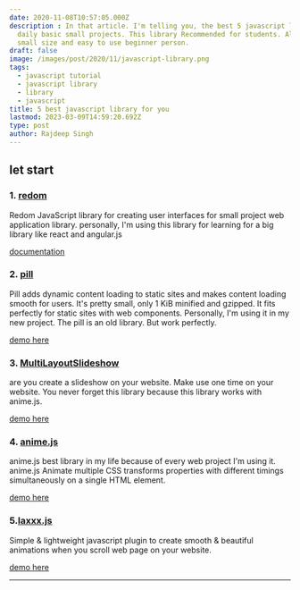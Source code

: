 ```yaml
---
date: 2020-11-08T10:57:05.000Z
description : In that article. I'm telling you, the best 5 javascript libraries for use
  daily basic small projects. This library Recommended for students. All Library
  small size and easy to use beginner person.
draft: false
image: /images/post/2020/11/javascript-library.png
tags:
  - javascript tutorial
  - javascript library
  - library
  - javascript
title: 5 best javascript library for you
lastmod: 2023-03-09T14:59:20.692Z
type: post
author: Rajdeep Singh
---
```

    
## let start

### 1. [redom](https://redom.js.org/)

Redom JavaScript library for creating user interfaces for small project web application library. personally, I'm using this library for learning for a big library like react and angular.js

[documentation](https://l.facebook.com/l.php?u=https%3A%2F%2Fredom.js.org%2Fdocumentation%2F&h=AT1bOY7gbPQ8Nv57cUnRfBCr32CQnua09TATmjiNnfg6-Mtb827ItTlrthXmyDpEU991LzpreO87LGFTCqx29cQAphTEn12IbQqNT15Szx-JXHPzKQK0IqNbOybeYPNH5yUvfOSE5ZjC27I45yRDqwq_pAtdQw)

### 2. [pill](https://l.facebook.com/l.php?u=https%3A%2F%2Fgithub.com%2Frumkin%2Fpill&h=AT1dMUXpBwb_6NS7SQ59lqkS41_Lkcyu-HDt1Yw_9Yrj_hWA1Of3A_oJDTibectNZtiPdCugPjYa05Bi3kt6-7iiqtsSIx3nDqk_wxi3OA78_vbe65433C2VzSu2vJZNDSItypBxYBBfX76I6Rp_jftLlCRImw)

Pill adds dynamic content loading to static sites and makes content loading smooth for users. It's pretty small, only 1 KiB minified and gzipped. It fits perfectly for static sites with web components. Personally, I'm using it in my new project. The pill is an old library. But work perfectly.

[demo here](https://l.facebook.com/l.php?u=https%3A%2F%2Frumkin.github.io%2Fpill%2F&h=AT3utRyWeVlXDN-mALoBi2qOsbPpQXz1Vt2yv5bv09TIlDOU_jH2L70rYM49Fil_JVBKNILHc6CP7CRJnWVn3Z_jQlgwrkNnDyk96SBVULZlQpjQdqh2xqbhZfLoggM7lLuiHBjlEEkosfRa664wvbsK9Ai_Cg)

### 3. [MultiLayoutSlideshow](https://l.facebook.com/l.php?u=https%3A%2F%2Fgithub.com%2Fcodrops%2FMultiLayoutSlideshow&h=AT1Zvhk4gmXwTN6AydSzySdpy79AWSOATsKQ_wrbzR46CkqFYz-XTZrG5q1nt1_ZKdRnVg1Nmzr6JGIxjCEXHoeKllw_zLByEvGCT5XU4lAI4CWDwmfPH05nNa9iqfXSe9FgJvKa6759jPQYwLuvfx52Nie28w)

are you create a slideshow on your website. Make use one time on your website. You never forget this library because this library works with anime.js.

[demo here](https://tympanus.net/Development/MultiLayoutSlideshow/)

### 4. [anime.js](https://animejs.com/)

anime.js best library in my life because of every web project I'm using it. anime.js Animate multiple CSS transforms properties with different timings simultaneously on a single HTML element.

[demo here](https://l.facebook.com/l.php?u=https%3A%2F%2Fcodepen.io%2Fcollection%2FXLebem%2F&h=AT3apXOIV1gykzdbkS7uf41lDgwGjWz208HOOM6PUHtg3McO79V60LjGTSYlJAcKxqtTKUFHAgbWs9aUg2fjJ5KxEcciQicQpQGQzYCa0R2Np_ZPFCPq8yY-FRW8sluCw7VFWqxn_ECK7atLSknsWum3Zy8A0w)

### 5.[laxxx.js](https://github.com/alexfoxy/laxxx)

Simple & lightweight javascript plugin to create smooth & beautiful animations when you scroll web page on your website.

[demo here](https://l.facebook.com/l.php?u=https%3A%2F%2Falexfox.dev%2Flaxxx%2F&h=AT2_4CUM6qAIbAuiIFyArNR_lUJp5QBLQfHFwiKz7x1mpaj7Qge0CsivJHedwowTkQkefYhSi1jsUUv1PnUtiZGQcDHuHTcLV5hndHLaXcn9QC-Jf0YuHrxxdEqvCAbZfSEGERDoOt_U5rd4D6775O-JA0eyoA)

---
